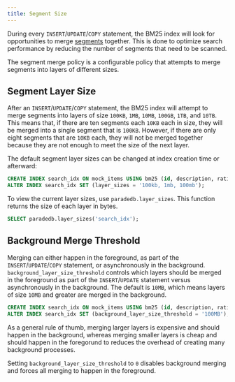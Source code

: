 ```yaml
---
title: Segment Size
---
```


During every `INSERT`/`UPDATE`/`COPY` statement, the BM25 index will look for opportunities to merge [segments](/documentation/concepts/index#segment) together.
This is done to optimize search performance by reducing the number of segments that need to be scanned.

The segment merge policy is a configurable policy that attempts to merge segments into layers of different sizes.

## Segment Layer Size

After an `INSERT`/`UPDATE`/`COPY` statement, the BM25 index will attempt to merge segments into layers of size `100KB`, `1MB`, `10MB`, `100GB`, `1TB`, and `10TB`. This means
that, if there are ten segments each `10KB` each in size, they will be merged into a single segment that is `100KB`. However,
if there are only eight segments that are `10KB` each, they will not be merged together because they are not enough to meet the size
of the next layer.

The default segment layer sizes can be changed at index creation time or afterward:

```sql
CREATE INDEX search_idx ON mock_items USING bm25 (id, description, rating) WITH (key_field = 'id', layer_sizes = '1kb, 10kb, 100MB');
ALTER INDEX search_idx SET (layer_sizes = '100kb, 1mb, 100mb');
```

To view the current layer sizes, use `paradedb.layer_sizes`. This function returns the size of each layer in bytes.

```sql
SELECT paradedb.layer_sizes('search_idx');
```

## Background Merge Threshold

Merging can either happen in the foreground, as part of the `INSERT`/`UPDATE`/`COPY` statement, or asynchronously in the background.
`background_layer_size_threshold` controls which layers should be merged in the foreground as part of the `INSERT`/`UPDATE` statement
versus asynchronously in the background. The default is `10MB`, which means layers of size `10MB` and greater are merged in the background.

```sql
CREATE INDEX search_idx ON mock_items USING bm25 (id, description, rating) WITH (key_field = 'id', background_layer_size_threshold = '100MB');
ALTER INDEX search_idx SET (background_layer_size_threshold = '100MB');
```

As a general rule of thumb, merging larger layers is expensive and should happen in the background, whereas merging smaller layers is cheap and should happen in the foregorund
to reduces the overhead of creating many background processes.

Setting `background_layer_size_threshold` to `0` disables background merging and forces all merging to happen in the foreground.
